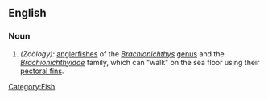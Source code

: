 ==English==
{{wikipedia}}
===Noun===
{{en-noun|es}}

# ''(Zoölogy):'' [[anglerfish]]es of the ''[[Brachionichthys]]'' [[genus]] and the ''[[Brachionichthyidae]]'' family, which can "walk" on the sea floor using their [[pectoral fin]]s. 

[[Category:Fish]]